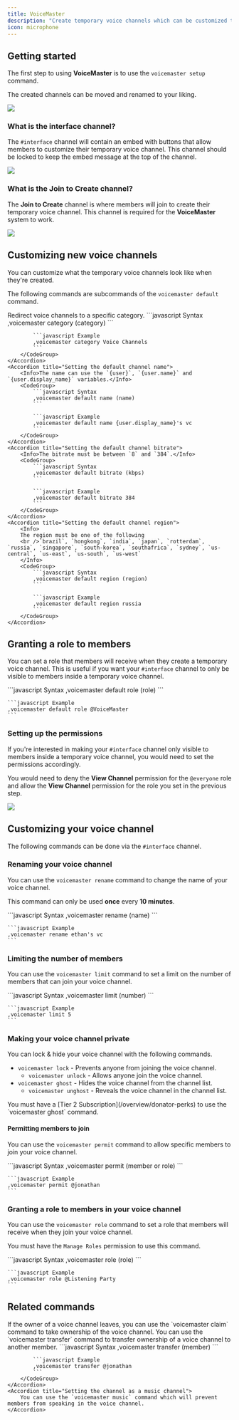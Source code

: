 ```yaml
---
title: VoiceMaster
description: "Create temporary voice channels which can be customized to your liking."
icon: microphone
---
```


## Getting started

The first step to using **VoiceMaster** is to use the `voicemaster setup` command.

<Tip>The created channels can be moved and renamed to your liking.</Tip>

<Frame>
  <img src="/images/configuration/voicemaster/setup.png" />
</Frame>

### What is the interface channel?

The `#interface` channel will contain an embed with buttons that allow members to customize their temporary voice channel. This channel should be locked to keep the embed message at the top of the channel.

<Frame>
  <img src="/images/configuration/voicemaster/interface.png" />
</Frame>

### What is the Join to Create channel?

The **Join to Create** channel is where members will join to create their temporary voice channel. This channel is required for the **VoiceMaster** system to work.

<Frame>
  <img src="/images/configuration/voicemaster/join-to-create.gif" />
</Frame>

## Customizing new voice channels

You can customize what the temporary voice channels look like when they're created.

The following commands are subcommands of the `voicemaster default` command.

<AccordionGroup>
    <Accordion title="Redirecting voice channels">
        Redirect voice channels to a specific category.
        <CodeGroup>
            ```javascript Syntax
            ,voicemaster category (category)
            ```

            ```javascript Example
            ,voicemaster category Voice Channels
            ```
        </CodeGroup>
    </Accordion>
    <Accordion title="Setting the default channel name">
        <Info>The name can use the `{user}`, `{user.name}` and `{user.display_name}` variables.</Info>
        <CodeGroup>
            ```javascript Syntax
            ,voicemaster default name (name)
            ```

            ```javascript Example
            ,voicemaster default name {user.display_name}'s vc
            ```
        </CodeGroup>
    </Accordion>
    <Accordion title="Setting the default channel bitrate">
        <Info>The bitrate must be between `8` and `384`.</Info>
        <CodeGroup>
            ```javascript Syntax
            ,voicemaster default bitrate (kbps)
            ```

            ```javascript Example
            ,voicemaster default bitrate 384
            ```
        </CodeGroup>
    </Accordion>
    <Accordion title="Setting the default channel region">
        <Info>
        The region must be one of the following
        <br />`brazil`, `hongkong`, `india`, `japan`, `rotterdam`, `russia`, `singapore`, `south-korea`, `southafrica`, `sydney`, `us-central`, `us-east`, `us-south`, `us-west`
        </Info>
        <CodeGroup>
            ```javascript Syntax
            ,voicemaster default region (region)
            ```

            ```javascript Example
            ,voicemaster default region russia
            ```
        </CodeGroup>
    </Accordion>

</AccordionGroup>

## Granting a role to members

You can set a role that members will receive when they create a temporary voice channel.
This is useful if you want your `#interface` channel to only be visible to members inside a temporary voice channel.

<CodeGroup>
    ```javascript Syntax
    ,voicemaster default role (role)
    ```

    ```javascript Example
    ,voicemaster default role @VoiceMaster
    ```

</CodeGroup>

### Setting up the permissions

If you're interested in making your `#interface` channel only visible to members inside a temporary voice channel, you would need to set the permissions accordingly.

You would need to deny the **View Channel** permission for the `@everyone` role and allow the **View Channel** permission for the role you set in the previous step.

<Frame>
  <img src="/images/configuration/voicemaster/interface-permissions.gif" />
</Frame>

## Customizing your voice channel

The following commands can be done via the `#interface` channel.

### Renaming your voice channel

You can use the `voicemaster rename` command to change the name of your voice channel.

<Info>This command can only be used **once** every **10 minutes**.</Info>

<CodeGroup>
    ```javascript Syntax
    ,voicemaster rename (name)
    ```

    ```javascript Example
    ,voicemaster rename ethan's vc
    ```

</CodeGroup>

### Limiting the number of members

You can use the `voicemaster limit` command to set a limit on the number of members that can join your voice channel.

<CodeGroup>
    ```javascript Syntax
    ,voicemaster limit (number)
    ```

    ```javascript Example
    ,voicemaster limit 5
    ```

</CodeGroup>

### Making your voice channel private

You can lock & hide your voice channel with the following commands.

- `voicemaster lock` - Prevents anyone from joining the voice channel.
  - `voicemaster unlock` - Allows anyone join the voice channel.
- `voicemaster ghost` - Hides the voice channel from the channel list.
  - `voicemaster unghost` - Reveals the voice channel in the channel list.

<Card title="Subscription Required" icon="medal" iconType="duotone" horizontal>
  You must have a [Tier 2 Subscription](/overview/donator-perks) to use the
  `voicemaster ghost` command.
</Card>

#### Permitting members to join

You can use the `voicemaster permit` command to allow specific members to join your voice channel.

<CodeGroup>
    ```javascript Syntax
    ,voicemaster permit (member or role)
    ```

    ```javascript Example
    ,voicemaster permit @jonathan
    ```

</CodeGroup>

### Granting a role to members in your voice channel

You can use the `voicemaster role` command to set a role that members will receive when they join your voice channel.

<Info>You must have the `Manage Roles` permission to use this command.</Info>

<CodeGroup>
    ```javascript Syntax
    ,voicemaster role (role)
    ```

    ```javascript Example
    ,voicemaster role @Listening Party
    ```

</CodeGroup>

## Related commands

<AccordionGroup>
    <Accordion title="Claiming ownership">
        If the owner of a voice channel leaves, you can use the `voicemaster claim` command to take ownership of the voice channel.
    </Accordion>
    <Accordion title="Transferring ownership">
        You can use the `voicemaster transfer` command to transfer ownership of a voice channel to another member.
        <CodeGroup>
            ```javascript Syntax
            ,voicemaster transfer (member)
            ```

            ```javascript Example
            ,voicemaster transfer @jonathan
            ```
        </CodeGroup>
    </Accordion>
    <Accordion title="Setting the channel as a music channel">
        You can use the `voicemaster music` command which will prevent members from speaking in the voice channel.
    </Accordion>

</AccordionGroup>
